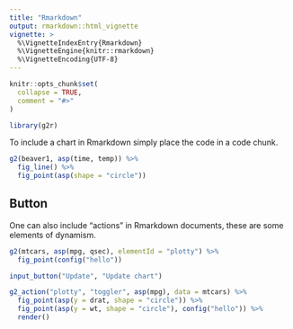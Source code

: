 ```yaml
---
title: "Rmarkdown"
output: rmarkdown::html_vignette
vignette: >
  %\VignetteIndexEntry{Rmarkdown}
  %\VignetteEngine{knitr::rmarkdown}
  %\VignetteEncoding{UTF-8}
---
```


```r
knitr::opts_chunk$set(
  collapse = TRUE,
  comment = "#>"
)

library(g2r)
```

To include a chart in Rmarkdown simply place the code in a code chunk.

```r
g2(beaver1, asp(time, temp)) %>% 
  fig_line() %>% 
  fig_point(asp(shape = "circle"))
```

## Button

One can also include "actions" in Rmarkdown documents, these are some elements of dynamism.

```r
g2(mtcars, asp(mpg, qsec), elementId = "plotty") %>% 
  fig_point(config("hello"))
```

```r
input_button("Update", "Update chart")
```

```r
g2_action("plotty", "toggler", asp(mpg), data = mtcars) %>% 
  fig_point(asp(y = drat, shape = "circle")) %>% 
  fig_point(asp(y = wt, shape = "circle"), config("hello")) %>% 
  render()
```
